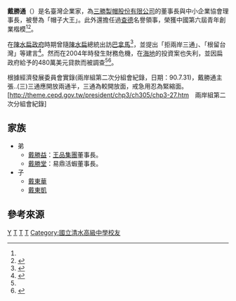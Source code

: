 {{Infobox Person
|name        = 戴勝通
|image       = 
|alt         = 
|caption     = 
|birth_date  = {{Birth date and age|1946|11|6}}
|birth_place = {{TWN}}[[台中縣|台中縣]][[大甲郡|大甲區]][[清水區_(臺中市)|清水鎮]]（今[[臺中市|臺中市]]清水區）
|death_date  = <!-- {{Death date and age|YYYY|MM|DD|YYYY|MM|DD}} -->
|death_place = 
| alma_mater = [[國立清水高級中學|臺灣省立清水高級中學]]
|other_names = 
|known_for   = 
|occupation  = 
|nationality = {{ROC}}
|子女 =（子）戴東華
}}

'''戴勝通'''（{{bd|1946年|11月6日|}}）是名臺灣企業家，為[[三勝製帽股份有限公司|三勝製帽股份有限公司]]的董事長與中小企業協會理事長，被譽為「帽子大王」。此外還擔任過[[查德|查德]]名譽領事，榮獲中國第六屆青年創業楷模<ref name="海地"/><ref name="書">{{cite news|url=http://www.chinareviewnews.com/crn-webapp/doc/docDetailCreate.jsp?coluid=142&kindid=0&docid=101381628&mdate=0715005308|title=企業家戴勝通出美食書　發表會好看也好吃|publisher=中國評論新聞網|author=|date=2010年7月15日|accessdate=2010-10-26|archive-date=2018-09-21|archive-url=https://web.archive.org/web/20180921115003/http://www.chinareviewnews.com/crn-webapp/doc/docDetailCreate.jsp?coluid=142&kindid=0&docid=101381628&mdate=0715005308|dead-url=no}}</ref>。

在[[陳水扁政府|陳水扁政府]]時期曾隨[[陳水扁|陳水扁]]總統出訪[[巴拿馬|巴拿馬]]<ref>{{cite news|url=http://www.newtaiwan.com.tw/bulletinview.jsp?bulletinid=17799|title=何美玥前進ＡＰＥＣ 為台商尋商機|publisher=[[新台灣新聞週刊|新台灣新聞週刊]]第429期|author=|date=2004年6月11日|accessdate=2008-02-14|deadurl=yes|archiveurl=https://archive.is/20120905043339/http://www.newtaiwan.com.tw/bulletinview.jsp?bulletinid=17799|archivedate=2012年9月5日}}</ref>，並提出「拒兩岸三通」、「根留台灣」等建言<ref name="海地">{{cite news|url=http://www.libertytimes.com.tw/2004/new/mar/29/today-e8.htm|title=海地投資失利 戴勝通掉入谷底|publisher=[[自由時報|自由時報]]電子新聞網|author=|date=2004年3月29日|accessdate=2010-10-26|deadurl=yes|archiveurl=https://web.archive.org/web/20130430054921/http://www.libertytimes.com.tw/2004/new/mar/29/today-e8.htm|archivedate=2013年4月30日}}</ref>。然而在2004年時發生財務危機，在[[海地|海地]]的投資案也失利，並因扁政府給予的480萬美元貸款而被調查<ref name="海地"/><ref name="中">{{cite news|url=http://zhaojun.net/doc/1012/6/3/3/101263392.html?coluid=93&kindid=2931&docid=101263392&mdate=0406002900|title=戴勝通：兩岸經濟走近　是給自己加分|publisher=中國評論新聞網|author=|date=2010年4月6日|accessdate=2010-10-26}}{{dead link|date=2018年3月 |bot=InternetArchiveBot |fix-attempted=yes }}</ref>。

根據經濟發展委員會實錄(兩岸組第二次分組會紀錄，日期：90.7.31)，戴勝通主張..(三)三通應開放兩通半，三通為較開放面，戒急用忍為緊縮面。
[http://theme.cepd.gov.tw/president/chp3/ch305/chp3-27.htm　兩岸組第二次分組會紀錄]{{Dead link|date=2018年7月 |bot=InternetArchiveBot |fix-attempted=no }}

== 家族 ==
*弟
**[[戴勝益|戴勝益]]：[[王品集團|王品集團]]董事長。
**[[戴勝堂|戴勝堂]]：易鼎活蝦董事長。
*子
**[[戴東華|戴東華]]
**[[戴東凱|戴東凱]]

== 參考來源 ==
{{reflist}}

[[Category:戴姓|Y]]
[[Category:清水區人_(臺灣)|T]]
[[Category:台灣企業家|T]]
[[Category:中華民國總統府國策顧問|T]]
[[Category:國立清水高級中學校友|Category:國立清水高級中學校友]]